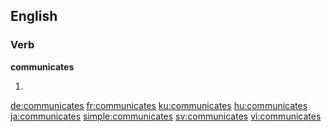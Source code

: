 
==English==

===Verb===
'''communicates'''

# {{third-person singular of|communicate}}

[[de:communicates]]
[[fr:communicates]]
[[ku:communicates]]
[[hu:communicates]]
[[ja:communicates]]
[[simple:communicates]]
[[sv:communicates]]
[[vi:communicates]]